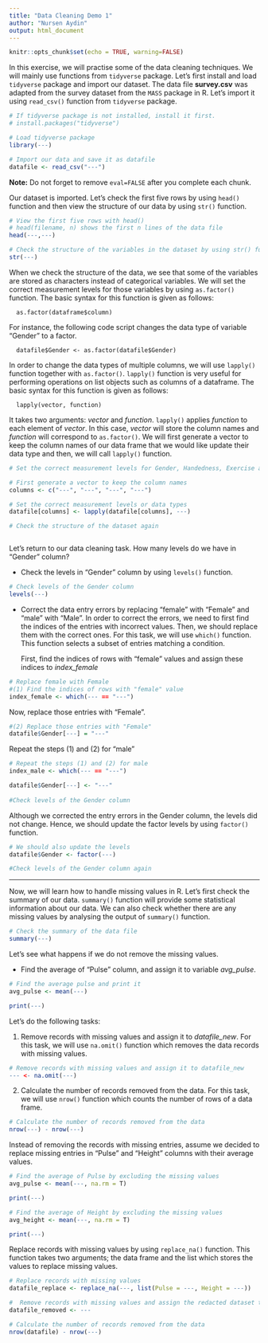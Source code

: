 ```yaml
---
title: "Data Cleaning Demo 1"
author: "Nursen Aydin"
output: html_document
---
```


```r
knitr::opts_chunk$set(echo = TRUE, warning=FALSE)
```

In this exercise, we will practise some of the data cleaning techniques. We will mainly use functions from `tidyverse` package. Let's first install and load `tidyverse` package and import our dataset. The data file **survey.csv** was adapted from the survey dataset from the `MASS` package in R. Let's import it using `read_csv()` function from `tidyverse` package.

```r

# If tidyverse package is not installed, install it first. 
# install.packages("tidyverse")

# Load tidyverse package
library(---)

# Import our data and save it as datafile
datafile <- read_csv("---")

```

**Note:** Do not forget to remove `eval=FALSE` after you complete each chunk.

Our dataset is imported. Let's check the first five rows by using `head()` function and then view the structure of our data by using `str()` function.

```r

# View the first five rows with head()
# head(filename, n) shows the first n lines of the data file
head(---,---)  

```

```r

# Check the structure of the variables in the dataset by using str() function
str(---)

```


When we check the structure of the data, we see that some of the variables are stored as characters instead of categorical variables. We will set the correct measurement levels for those variables by using `as.factor()` function. The basic syntax for this function is given as follows:

      as.factor(dataframe$column)

For instance, the following code script changes the data type of variable "Gender" to a factor.

      datafile$Gender <- as.factor(datafile$Gender)

In order to change the data types of multiple columns, we will use `lapply()` function together with `as.factor()`. `lapply()` function is very useful for performing operations on list objects such as columns of a dataframe. The basic syntax for this function is given as follows:

      lapply(vector, function)

It takes two arguments: *vector* and *function*. `lapply()` applies *function* to each element of *vector*. In this case, *vector* will store the column names and *function* will correspond to `as.factor()`. We will first generate a vector to keep the column names of our data frame that we would like update their data type and then, we will call `lapply()` function. 

```r

# Set the correct measurement levels for Gender, Handedness, Exercise and Smoke using lapply() and as.factor() functions

# First generate a vector to keep the column names
columns <- c("---", "---", "---", "---")

# Set the correct measurement levels or data types
datafile[columns] <- lapply(datafile[columns], ---)

# Check the structure of the dataset again



```


Let's return to our data cleaning task. How many levels do we have in "Gender" column?

* Check the levels in "Gender" column by using `levels()` function.


```r

# Check levels of the Gender column
levels(---)

```

* Correct the data entry errors by replacing "female" with "Female" and "male" with "Male". In order to correct the errors, we need to first find the indices of the entries with incorrect values. Then, we should replace them with the correct ones. For this task, we will use `which()` function. This function selects a subset of entries matching a condition.

   First, find the indices of rows with "female" values and assign these indices to *index_female*

```r

# Replace female with Female
#(1) Find the indices of rows with "female" value
index_female <- which(--- == "---")  
```

  Now, replace those entries with "Female".
```r

#(2) Replace those entries with "Female"
datafile$Gender[---] = "---"

```


  Repeat the steps (1) and (2) for "male"
```r

# Repeat the steps (1) and (2) for male
index_male <- which(--- == "---")

datafile$Gender[---] <- "---"
  
#Check levels of the Gender column


```


Although we corrected the entry errors in the Gender column, the levels did not change. Hence, we should update the factor levels by using `factor()` function.

```r

# We should also update the levels
datafile$Gender <- factor(---)

#Check levels of the Gender column again


```

***

Now, we will learn how to handle missing values in R. Let's first check the summary of our data. `summary()` function will provide some statistical information about our data. We can also check whether there are any missing values by analysing the output of `summary()` function.

```r

# Check the summary of the data file
summary(---)

```


Let's see what happens if we do not remove the missing values.

* Find the average of "Pulse" column, and assign it to variable *avg_pulse*.

```r

# Find the average pulse and print it
avg_pulse <- mean(---)

print(---)

```

Let's do the following tasks:

1. Remove records with missing values and assign it to *datafile_new*. For this task, we will use `na.omit()` function which removes the data records with missing values.

```r

# Remove records with missing values and assign it to datafile_new
--- <- na.omit(---)

```

2. Calculate the number of records removed from the data. For this task, we will use `nrow()` function which counts the number of rows of a data frame.

```r

# Calculate the number of records removed from the data
nrow(---) - nrow(---)

```


Instead of removing the records with missing entries, assume we decided to replace missing entries in "Pulse" and "Height" columns with their average values.

```r

# Find the average of Pulse by excluding the missing values
avg_pulse <- mean(---, na.rm = T)

print(---)

```

```r

# Find the average of Height by excluding the missing values
avg_height <- mean(---, na.rm = T)

print(---)

```

Replace records with missing values by using `replace_na()` function. This function takes two arguments; the data frame and the list which stores the values to replace missing values.

```r

# Replace records with missing values
datafile_replace <- replace_na(---, list(Pulse = ---, Height = ---))

#  Remove records with missing values and assign the redacted dataset to datafile_removed
datafile_removed <- ---

# Calculate the number of records removed from the data
nrow(datafile) - nrow(---)

```